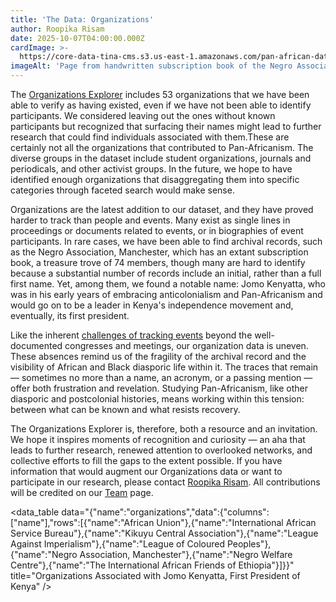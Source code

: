 ```yaml
---
title: 'The Data: Organizations'
author: Roopika Risam
date: 2025-10-07T04:00:00.000Z
cardImage: >-
  https://core-data-tina-cms.s3.us-east-1.amazonaws.com/pan-african-data-content/negro-association-manchester.png
imageAlt: 'Page from handwritten subscription book of the Negro Association, Manchester'
---
```


The [Organizations Explorer](https://www.panafricandata.org/en/search/organizations/) includes 53 organizations that we have been able to verify as having existed, even if we have not been able to identify participants. We considered leaving out the ones without known participants but recognized that surfacing their names might lead to further research that could find individuals associated with them.These are certainly not all the organizations that contributed to Pan-Africanism. The diverse groups in the dataset include student organizations, journals and periodicals, and other activist groups. In the future, we hope to have identified enough organizations that disaggregating them into specific categories through faceted search would make sense.

Organizations are the latest addition to our dataset, and they have proved harder to track than people and events. Many exist as single lines in proceedings or documents related to events, or in biographies of event participants. In rare cases, we have been able to find archival records, such as the Negro Association, Manchester, which has an extant subscription book, a treasure trove of 74 members, though many are hard to identify because a substantial number of records include an initial, rather than a full first name. Yet, among them, we found a notable name: Jomo Kenyatta, who was in his early years of embracing anticolonialism and Pan-Africanism and would go on to be a leader in Kenya's independence movement and, eventually, its first president.

Like the inherent [challenges of tracking events](https://www.panafricandata.org/en/posts/The-Data-Events/) beyond the well-documented congresses and meetings, our organization data is uneven. These absences remind us of the fragility of the archival record and the visibility of African and Black diasporic life within it. The traces that remain — sometimes no more than a name, an acronym, or a passing mention — offer both frustration and revelation. Studying Pan-Africanism, like other diasporic and postcolonial histories, means working within this tension: between what can be known and what resists recovery.

The Organizations Explorer is, therefore, both a resource and an invitation. We hope it inspires moments of recognition and curiosity — an aha that leads to further research, renewed attention to overlooked networks, and collective efforts to fill the gaps to the extent possible. If you have information that would augment our Organizations data or want to participate in our research, please contact [Roopika Risam](mailto\:roopika.risam@dartmouth.edu). All contributions will be credited on our [Team](https://www.panafricandata.org/en/pages/PADP-Team/) page.

<data_table data="{&#x22;name&#x22;:&#x22;organizations&#x22;,&#x22;data&#x22;:{&#x22;columns&#x22;:[&#x22;name&#x22;],&#x22;rows&#x22;:[{&#x22;name&#x22;:&#x22;African Union&#x22;},{&#x22;name&#x22;:&#x22;International African Service Bureau&#x22;},{&#x22;name&#x22;:&#x22;Kikuyu Central Association&#x22;},{&#x22;name&#x22;:&#x22;League Against Imperialism&#x22;},{&#x22;name&#x22;:&#x22;League of Coloured Peoples&#x22;},{&#x22;name&#x22;:&#x22;Negro Association, Manchester&#x22;},{&#x22;name&#x22;:&#x22;Negro Welfare Centre&#x22;},{&#x22;name&#x22;:&#x22;The International African Friends of Ethiopia&#x22;}]}}" title="Organizations Associated with Jomo Kenyatta, First President of Kenya" />
